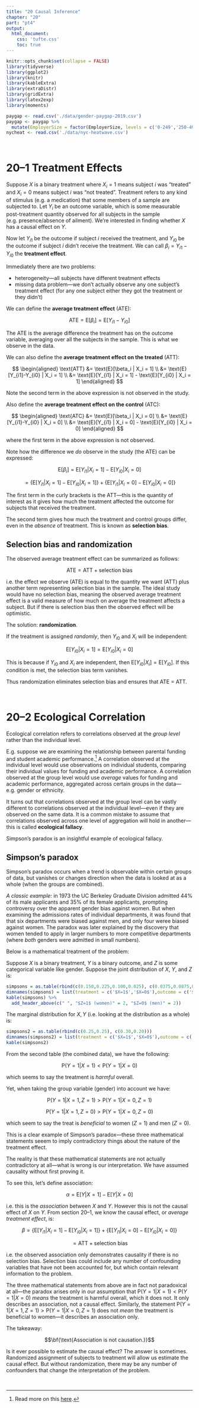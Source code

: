 ```yaml
---
title: "20 Causal Inference"
chapter: "20"
part: "pt4"
output:
  html_document:
    css: 'tufte.css'
    toc: true
---
```


```r
knitr::opts_chunk$set(collapse = FALSE)
library(tidyverse)
library(ggplot2)
library(knitr)
library(kableExtra)
library(extraDistr)
library(gridExtra)
library(latex2exp)
library(moments)
```

```r
paygap <- read.csv('./data/gender-paygap-2019.csv')
paygap <- paygap %>%
  mutate(EmployerSize = factor(EmployerSize, levels = c('0-249','250-499','500-999','1000-4999','5000-19999','20000+')))
nycheat <- read.csv('./data/nyc-heatwave.csv')
```

\newcommand{\E}{\text{E}}
\newcommand{\Var}{\text{Var}}
\newcommand{\SD}{\text{SD}}
\newcommand{\SE}{\text{SE}}
\newcommand{\Cov}{\text{Cov}}
\newcommand{\Cor}{\text{Cor}}
\renewcommand{\P}{\text{P}}
\newcommand{\pd}[2]{\frac{\partial #1}{\partial #2}}
\newcommand{\sumin}{\sum_i^n}
\newcommand{\Bias}{\text{Bias}}

\ 

# 20--1 Treatment Effects 

Suppose $X$ is a binary treatment where $X_i=1$ means subject $i$ was "treated" and $X_i=0$ means subject $i$ was "not treated". Treatment refers to any kind of stimulus (e.g. a medication) that some members of a sample are subjected to. Let $Y_i$ be an outcome variable, which is some measurable post-treatment quantity observed for all subjects in the sample (e.g. presence/absence of ailment). We're interested in finding whether $X$ has a causal effect on $Y$.    

Now let $Y_{i1}$ be the outcome if subject $i$ received the treatment, and $Y_{i0}$ be the outcome if subject $i$ didn't receive the treatment. We can call $\beta_i = Y_{i1}-Y_{i0}$ the **treatment effect**.  

Immediately there are two problems:

- heterogeneity---all subjects have different treatment effects
- missing data problem---we don't actually observe any one subject's treatment effect (for any one subject either they got the treatment or they didn't)

We can define the **average treatment effect** (ATE):

$$\text{ATE} = \E[\beta_i] = \E[Y_{i1} - Y_{i0}]$$

The ATE is the average difference the treatment has on the outcome variable, averaging over all the subjects in the sample. This is what we observe in the data.  

We can also define the **average treatment effect on the treated** (ATT):

$$
\begin{aligned}
  \text{ATT} &= \E[\beta_i | X_i = 1] \\ 
  &= \E[Y_{i1}-Y_{i0} | X_i = 1] \\ 
  &= \E[Y_{i1} | X_i = 1] - \E[Y_{i0} | X_i = 1]
\end{aligned}
$$

Note the second term in the above expression is not observed in the study.  

Also define the **average treatment effect on the control** (ATC):

$$
\begin{aligned}
  \text{ATC} &= \E[\beta_i | X_i = 0] \\ 
  &= \E[Y_{i1}-Y_{i0} | X_i = 0] \\ 
  &= \E[Y_{i1} | X_i = 0] - \E[Y_{i0} | X_i = 0]
\end{aligned}
$$

where the first term in the above expression is not observed.  

Note how the difference we *do* observe in the study (the ATE) can be expressed:

$$\E[\beta_i] = \E[Y_{i1} | X_i = 1] - \E[Y_{i0} | X_i = 0]$$

$$= \bigg\{ \E[Y_{i1} | X_i = 1] - \E[Y_{i0} | X_i = 1] \bigg\} + \bigg\{ \E[Y_{i1} | X_i = 0] - \E[Y_{i0} | X_i = 0] \bigg\}$$

The first term in the curly brackets is the ATT---this is the quantity of interest as it gives how much the treatment affected the outcome for subjects that received the treatment. 

The second term gives how much the treatment and control groups differ, even in the *absence* of treatment. This is known as **selection bias**.   

## Selection bias and randomization 

The observed average treatment effect can be summarized as follows: 

$$\text{ATE} = \text{ATT} + \text{selection bias}$$

i.e. the effect we observe (ATE) is equal to the quantity we want (ATT) plus another term representing selection bias in the sample. The ideal study would have no selection bias, meaning the observed average treatment effect is a valid measure of how much on average the treatment affects a subject. But if there is selection bias then the observed effect will be optimistic.   

The solution: **randomization**. 

If the treatment is assigned *randomly*, then $Y_{i0}$ and $X_i$ will be independent:

$$\E[Y_{i0} | X_i = 1] = \E[Y_{i0} | X_i =  0]$$

This is because if $Y_{i0}$ and $X_i$ are independent, then $\E[Y_{i0} | X_i] = \E[Y_{i0}]$. If this condition is met, the selection bias term vanishes.  

Thus randomization eliminates selection bias and ensures that ATE = ATT.  





\ 

# 20--2 Ecological Correlation 

Ecological correlation refers to correlations observed at the *group level* rather than the individual level.  

E.g. suppose we are examining the relationship between parental funding and student academic performance.^[Read more on this <a href="https://journals.sagepub.com/doi/abs/10.1177/0003122412472680">here</a>.] A correlation observed at the individual level would use observations on individual students, comparing their individual values for funding and academic performance. A correlation observed at the group level would use *average* values for funding and academic performance, aggregated across certain groups in the data---e.g. gender or ethnicity.   

It turns out that correlations observed at the group level can be vastly different to correlations observed at the individual level---even if they are observed on the same data. It is a common mistake to assume that correlations observed across one level of aggregation will hold in another---this is called **ecological fallacy**.  

Simpson's paradox is an insightful example of ecological fallacy.   

## Simpson's paradox 

Simpson's paradox occurs when a trend is observable within certain groups of data, but vanishes or changes direction when the data is looked at as a whole (when the groups are combined).    

*A classic example:* in 1973 the UC Berkeley Graduate Division admitted 44\% of its male applicants and 35\% of its female applicants, prompting controversy over the apparent gender bias against women. But when examining the admissions rates of individual departments, it was found that that six departments were biased against men, and only four weree biased against women. The paradox was later explained by the discovery that women tended to apply in larger numbers to more competitive departments (where *both* genders were admitted in small numbers).  

Below is a mathematical treatment of the problem: 

Suppose $X$ is a binary treatment, $Y$ is a binary outcome, and $Z$ is some categorical variable like gender. Suppose the joint distribution of $X$, $Y$, and $Z$ is:

```r
simpsons = as.table(rbind(c(0.150,0.225,0.100,0.025), c(0.0375,0.0875,0.2625,0.1125)))
dimnames(simpsons) = list(treatment = c('$X=1$','$X=0$'),outcome = c('$Y=1$','$Y=0$','$Y=1$','$Y=0$'))
kable(simpsons) %>%
  add_header_above(c(" ", "$Z=1$ (women)" = 2, "$Z=0$ (men)" = 2))
```

The marginal distribution for $X,Y$ (i.e. looking at the distribution as a whole) is:

```r
simpsons2 = as.table(rbind(c(0.25,0.25), c(0.30,0.20)))
dimnames(simpsons2) = list(treatment = c('$X=1$','$X=0$'),outcome = c('$Y=1$','$Y=0$'))
kable(simpsons2)
```

From the second table (the combined data), we have the following:

$$\P(Y=1|X=1) < \P(Y=1|X=0)$$

which seems to say the treatment is *harmful* overall.   

Yet, when taking the group variable (gender) into account we have:

$$\P(Y=1|X=1,Z=1) > \P(Y=1|X=0,Z=1)$$

$$\P(Y=1|X=1,Z=0) > \P(Y=1|X=0,Z=0)$$

which seem to say the treat is *beneficial* to women ($Z=1$) and men ($Z=0$).  

This is a clear example of Simpson's paradox---these three mathematical statements seeem to imply contradictory things about the nature of the treatment effect.  

The reality is that these mathematical statements are not actually contradictory at all---what is wrong is our interpretation. We have assumed causality without first proving it.  

To see this, let's define association:

$$\alpha = \E[Y|X=1] - \E[Y|X=0]$$

i.e. this is the *association* between $X$ and $Y$. However this is not the causal effect of $X$ on $Y$. From section 20--1, we know the causal effect, or *average treatment effect*, is:

$$\beta = \bigg\{ \E[Y_{i1} | X_i = 1] - \E[Y_{i0} | X_i = 1] \bigg\} + \bigg\{ \E[Y_{i1} | X_i = 0] - \E[Y_{i0} | X_i = 0] \bigg\}$$

$$= \text{ATT} + \text{selection bias}$$

i.e. the observed association only demonstrates causality if there is no selection bias. Selection bias could include any number of confounding variables that have not been accounted for, but which contain relevant information to the problem.  

The three mathematical statements from above are in fact not paradoxical at all---the paradox arises only in our assumption that $\P(Y=1|X=1) < \P(Y=1|X=0)$ *means* the treatment is harmful overall, which it does not. It only describes an association, not a causal effect. Similarly, the statement $\P(Y=1|X=1,Z=1) > \P(Y=1|X=0,Z=1)$ does not *mean* the treatment is beneficial to women---it describes an association only.  

The takeaway:

$$\bf{\text{Association is not causation.}}$$

Is it ever possible to estimate the causal effect? The answer is sometimes. Randomized assignment of subjects to treatment will allow us estimate the causal effect. But without randomization, there may be any number of confounders that change the interpretation of the problem.   


\ 
